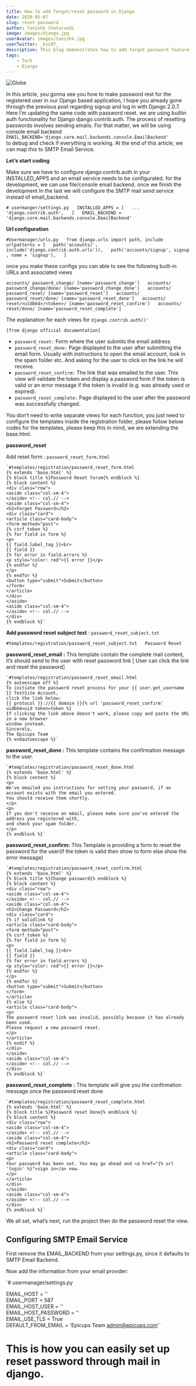 ```yaml
---
title: How to add forgot/reset password in Django
date: 2020-05-07
slug: reset-password
author: Tanishk Chaturvedi
image: images/django.jpg
userAvatar: images/tanishk.jpg
userTwitter: _ksc07_
description: This blog demonstrates how to add forgot password feature in django
tags:
    - Tech
    - Django
---
```


![Globe](images/django.jpg)

In this article, you gonna see you how to make password rest for the registered user in our Django based application, I hope you already gone through the previous post regarding signup and log in with Django 2.0.7. Here I’m updating the same code with password reset. we are using builtin auth functionality for Django django.contrib.auth. The process of resetting passwords involves sending emails.
For that matter, we will be using console email backend  
`EMAIL_BACKEND='django.core.mail.backends.console.EmailBackend'`  
to debug and check if everything is working. At the end of this article, we can map this to SMTP Email Service.

**Let’s start coding**

Make sure we have to configure django.contrib.auth in your INSTALLED_APPS and an email service needs to be configurated. for the development, we can use file/console email backend. once we finish the development In the last we will configure the SMTP mail send service instead of email_backend.

`# usermanger/settings.py  
INSTALLED_APPS = [  
...  
'django.contrib.auth',  
]  
EMAIL_BACKEND = 'django.core.mail.backends.console.EmailBackend'`


**Url configuration**

`#Usermanager/urls.py  
from django.urls import path, include  
urlpatterns = [  
path('accounts/', include('django.contrib.auth.urls')),  
path('accounts/signup', signup , name = 'signup'),  
]`

once you make these configs you can able to see the following built-in URLs and associated views

`accounts/ password_change/ [name='password_change']  
accounts/ password_change/done/ [name='password_change_done']  
accounts/ password_reset/ [name='password_reset']  
accounts/ password_reset/done/ [name='password_reset_done']  
accounts/ reset/<uidb64>/<token>/ [name='password_reset_confirm']  
accounts/ reset/done/ [name='password_reset_complete']`

The explanation for each views for  `django.contrib.auth()'`

`[from django official documentation]`

-   `password_reset:`  Form where the user submits the email address
-   `password_reset_done:`  Page displayed to the user after submitting the email form. Usually with instructions to open the email account, look in the spam folder etc. And asking for the user to click on the link he will receive.
-   `password_reset_confirm:`  The link that was emailed to the user. This view will validate the token and display a password form if the token is valid or an error message if the token is invalid (e.g. was already used or expired).
-   `password_reset_complete:`  Page displayed to the user after the password was successfully changed.

You don’t need to write separate views for each function, you just need to configure the templates inside the registration folder, please follow below codes for the templates, please keep this in mind, we are extending the base.html.

**password_reset**

Add reset form :  `password_reset_form.html`
```
`#templates/registration/password_reset_form.html  
{% extends 'base.html' %}  
{% block title %}Password Reset forum{% endblock %}  
{% block content %}  
<div class="row">  
<aside class="col-sm-4">  
</aside> <!-- col.// -->  
<aside class="col-sm-4">  
<h2>Forget Password</h2>  
<div class="card">  
<article class="card-body">  
<form method="post">  
{% csrf_token %}  
{% for field in form %}  
<p>  
{{ field.label_tag }}<br>  
{{ field }}  
{% for error in field.errors %}  
<p style="color: red">{{ error }}</p>  
{% endfor %}  
</p>  
{% endfor %}  
<button type="submit">Submit</button>  
</form>  
</article>  
</div>  
</aside>  
<aside class="col-sm-4">  
</aside> <!-- col.// -->  
</div>  
{% endblock %}`
```
**Add password reset subject text**  : `password_reset_subject.txt`

`#templates/registration/password_reset_subject.txt  
Password Reset`

**password_reset_email :** This template contain the complete mail content, it’s should send to the user with reset password link [ User can click the link and reset the password]
```
`#templates/registration/password_reset_email.html  
{% autoescape off %}  
To initiate the password reset process for your {{ user.get_username }} TestSite Account,  
click the link below:  
{{ protocol }}://{{ domain }}{% url 'password_reset_confirm' uidb64=uid token=token %}  
If clicking the link above doesn't work, please copy and paste the URL in a new browser  
window instead.  
Sincerely,  
The Epicups Team  
{% endautoescape %}`
```
**password_reset_done :** This template contains the confirmation message to the user.
```
`#templates/registration/password_reset_done.html  
{% extends 'base.html' %}  
{% block content %}  
<p>  
We've emailed you instructions for setting your password, if an account exists with the email you entered.  
You should receive them shortly.  
</p>  
<p>  
If you don't receive an email, please make sure you've entered the address you registered with,  
and check your spam folder.  
</p>  
{% endblock %}`
```
**password_reset_confirm:** This Template is providing a form to reset the password for the user(if the token is valid then show to form else show the error message)
```
`#templates/registration/password_reset_confirm.html  
{% extends 'base.html' %}  
{% block title %}Change password{% endblock %}  
{% block content %}  
<div class="row">  
<aside class="col-sm-4">  
</aside> <!-- col.// -->  
<aside class="col-sm-4">  
<h2>Change Password</h2>  
<div class="card">  
{% if validlink %}  
<article class="card-body">  
<form method="post">  
{% csrf_token %}  
{% for field in form %}  
<p>  
{{ field.label_tag }}<br>  
{{ field }}  
{% for error in field.errors %}  
<p style="color: red">{{ error }}</p>  
{% endfor %}  
</p>  
{% endfor %}  
<button type="submit">Submit</button>  
</form>  
</article>  
{% else %}  
<article class="card-body">  
<p>  
The password reset link was invalid, possibly because it has already been used.  
Please request a new password reset.  
</p>  
</article>  
{% endif %}  
</div>  
</aside>  
<aside class="col-sm-4">  
</aside> <!-- col.// -->  
</div>  
{% endblock %}`
```
**password_reset_complete :** This template will give you the confirmation message once the password reset done
```
`#templates/registration/password_reset_complete.html  
{% extends 'base.html' %}  
{% block title %}Password reset Done{% endblock %}  
{% block content %}  
<div class="row">  
<aside class="col-sm-4">  
</aside> <!-- col.// -->  
<aside class="col-sm-4">  
<h2>Password reset complete</h2>  
<div class="card">  
<article class="card-body">  
<p>  
Your password has been set. You may go ahead and <a href="{% url 'login' %}">sign in</a> now.  
</p>  
</article>  
</div>  
</aside>  
<aside class="col-sm-4">  
</aside> <!-- col.// -->  
</div>  
{% endblock %}`
```

We all set, what’s next, run the project then do the password reset the view.

## Configuring SMTP Email Service

First remove the EMAIL_BACKEND from your settings.py, since it defaults to SMTP Email Backend.

Now add the information from your email provider:

`# usermanager/settings.py  

EMAIL_HOST = ''  
EMAIL_PORT = 587  
EMAIL_HOST_USER = ''  
EMAIL_HOST_PASSWORD = ''  
EMAIL_USE_TLS = True  
DEFAULT_FROM_EMAIL = 'Epicups Team <admin@epicups.com>'`


<h1>This is how you can easily set up reset password through mail in django.</h1>